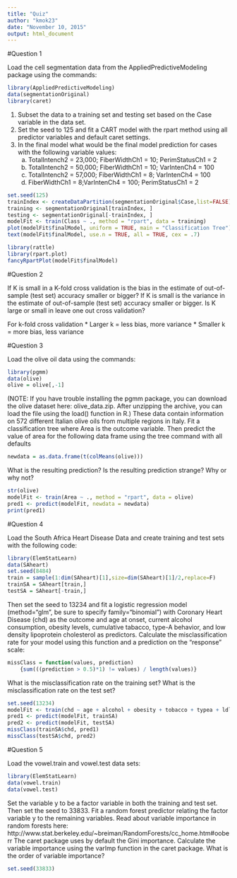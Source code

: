 ```yaml
---
title: "Quiz"
author: "kmok23"
date: "November 10, 2015"
output: html_document
---
```


#Question 1

Load the cell segmentation data from the AppliedPredictiveModeling package using the commands:

```r
library(AppliedPredictiveModeling)
data(segmentationOriginal)
library(caret)
```

1. Subset the data to a training set and testing set based on the Case variable in the data set. 
2. Set the seed to 125 and fit a CART model with the rpart method using all predictor variables and default caret settings. 
3. In the final model what would be the final model prediction for cases with the following variable values:
   a. TotalIntench2 = 23,000; FiberWidthCh1 = 10; PerimStatusCh1 = 2 
   b. TotalIntench2 = 50,000; FiberWidthCh1 = 10; VarIntenCh4 = 100 
   c. TotalIntench2 = 57,000; FiberWidthCh1 = 8; VarIntenCh4 = 100 
   d. FiberWidthCh1 = 8;VarIntenCh4 = 100; PerimStatusCh1 = 2 

```r
set.seed(125)
trainIndex <- createDataPartition(segmentationOriginal$Case,list=FALSE)
training <- segmentationOriginal[trainIndex, ]
testing <- segmentationOriginal[-trainIndex, ]
modelFit <- train(Class ~ ., method = "rpart", data = training)
plot(modelFit$finalModel, uniform = TRUE, main = "Classification Tree")
text(modelFit$finalModel, use.n = TRUE, all = TRUE, cex = .7)

library(rattle)
library(rpart.plot)
fancyRpartPlot(modelFit$finalModel)
```

#Question 2

If K is small in a K-fold cross validation is the bias in the estimate of out-of-sample (test set) accuracy smaller or bigger? If K is small is the variance in the estimate of out-of-sample (test set) accuracy smaller or bigger. Is K large or small in leave one out cross validation?

For k-fold cross validation
* Larger k = less bias, more variance
* Smaller k = more bias, less variance

#Question 3

Load the olive oil data using the commands:

```r
library(pgmm)
data(olive)
olive = olive[,-1]
```

(NOTE: If you have trouble installing the pgmm package, you can download the olive dataset here: olive_data.zip. After unzipping the archive, you can load the file using the load() function in R.)
These data contain information on 572 different Italian olive oils from multiple regions in Italy. Fit a classification tree where Area is the outcome variable. Then predict the value of area for the following data frame using the tree command with all defaults

```r
newdata = as.data.frame(t(colMeans(olive)))
```

What is the resulting prediction? Is the resulting prediction strange? Why or why not?

```r
str(olive)
modelFit <- train(Area ~ ., method = "rpart", data = olive)
pred1 <- predict(modelFit, newdata = newdata)
print(pred1)
```

#Question 4

Load the South Africa Heart Disease Data and create training and test sets with the following code:
```r
library(ElemStatLearn)
data(SAheart)
set.seed(8484)
train = sample(1:dim(SAheart)[1],size=dim(SAheart)[1]/2,replace=F)
trainSA = SAheart[train,]
testSA = SAheart[-train,]
```

Then set the seed to 13234 and fit a logistic regression model (method="glm", be sure to specify family="binomial") with Coronary Heart Disease (chd) as the outcome and age at onset, current alcohol consumption, obesity levels, cumulative tabacco, type-A behavior, and low density lipoprotein cholesterol as predictors. Calculate the misclassification rate for your model using this function and a prediction on the "response" scale:

```r
missClass = function(values, prediction)
    {sum(((prediction > 0.5)*1) != values) / length(values)}
```

What is the misclassification rate on the training set? What is the misclassification rate on the test set?

```r
set.seed(13234)
modelFit <- train(chd ~ age + alcohol + obesity + tobacco + typea + ldl, method = "glm", family = "binomial", data = trainSA)
pred1 <- predict(modelFit, trainSA)
pred2 <- predict(modelFit, testSA)
missClass(trainSA$chd, pred1)
missClass(testSA$chd, pred2)
```

#Question 5

Load the vowel.train and vowel.test data sets:
```r
library(ElemStatLearn)
data(vowel.train)
data(vowel.test)
```

Set the variable y to be a factor variable in both the training and test set. 
Then set the seed to 33833. Fit a random forest predictor relating the factor 
variable y to the remaining variables. Read about variable importance in random 
forests here: http://www.stat.berkeley.edu/~breiman/RandomForests/cc_home.htm#ooberr 
The caret package uses by default the Gini importance. Calculate the variable 
importance using the varImp function in the caret package. What is the order of 
variable importance?

```r
set.seed(33833)
```